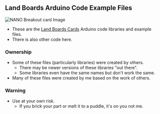 == Land Boards Arduino Code Example Files ==

<img src="http://land-boards.com/blwiki/images/0/0e/NANO-BKOUT-P1010078-800px.jpg" alt="NANO Breakout card Image"></img>

* These are the [http://land-boards.com/blwiki/index.php?title=Main_Page#Arduino_Compatible Land Boards Cards] Arduino code libraries and example files.
* There is also other code here.

=== Ownership ===

* Some of these files (particularly libraries) were created by others.
** There may be newer versions of these libraries "out there".
** Some libraries even have the same names but don't work the same.
* Many of these files were created by me based on the work of others.

=== Warning ===

* Use at your own risk.
** If you brick your part or melt it to a puddle, it's on you not me.
